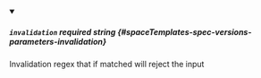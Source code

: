
<details className="config-field" data-expandable="false" open>
<summary>

##### `invalidation` <span className="config-field-required" data-required="false">required</span> <span className="config-field-type">string</span> <span className="config-field-default"></span> <span className="config-field-enum"></span> {#spaceTemplates-spec-versions-parameters-invalidation}

Invalidation regex that if matched will reject the input

</summary>



</details>
